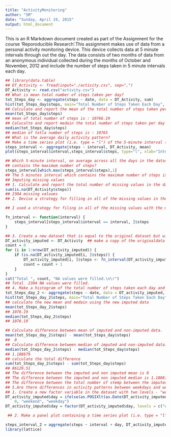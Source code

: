 ```yaml
---
title: "ActivityMonitoring"
author: "SM"
date: "Sunday, April 19, 2015"
output: html_document
---
```


This is an R Markdown document created as part of the Assignment for the course 'Reporoducible Research'.This assignment makes use of data from a personal activity monitoring device. This device collects data at 5 minute intervals through out the day. The data consists of two months of data from an anonymous individual collected during the months of October and November, 2012 and include the number of steps taken in 5 minute intervals each day.


```r
## library(data.table)
## DT_Activity <- fread(input="./activity.csv", sep=",")
DT_Activity <- read.csv("activity.csv")
## What is mean total number of steps taken per day?
tot_Steps_day <- aggregate(steps ~ date, data = DT_Activity, sum)
hist(tot_Steps_day$steps, main="Total Number of Steps Taken Each Day", col="red", xlab="Number of Steps")
## Calculate and report the mean of the total number of steps taken per day
mean(tot_Steps_day$steps)
## mean of total number of steps is : 10766.19
## Calucalte and report medain the total number of steps taken per day
median(tot_Steps_day$steps)
## median of totla number of steps is : 10765
## What is the average daily activity pattern?
## Make a time series plot (i.e. type = "l") of the 5-minute interval (x-axis ## ) and the average number of steps taken, averaged across all days (y-axis)
steps_interval <- aggregate(steps ~ interval, DT_Activity, mean)
plot(steps_interval$interval,steps_interval$steps, type="l", xlab="Interval", ylab="Number of Steps",main="Average Daily Activity Pattern")

## Which 5-minute interval, on average across all the days in the dataset, 
## contains the maximum number of steps?
steps_interval[which.max(steps_interval$steps),1]
## The 5 minutes intercal which contains the maximum number of steps is : 835
## Imputing missing values
## 1. Calculate and report the total number of missing values in the dataset (i.e. the total number of rows with NAs)
sum(is.na(DT_Activity$steps))
## 2304 missing valuues
## 2. Devise a strategy for filling in all of the missing values in the dataset. The strategy does not need to be sophisticated. For example, you could use the mean/median for that day, or the mean for that 5-minute interval, etc.

## I used a strategy for filing in all of the missing values with the mean for that 5-minute interval by creating a cunction fn_interval

fn_interval <- function(interval) {
    steps_interval[steps_interval$interval == interval, ]$steps
}

## 3. Create a new dataset that is equal to the original dataset but with the missing data filled in.
DT_activity_imputed <- DT_Activity  ## make a copy of the originaldata
count = 0  
for (i in 1:nrow(DT_activity_imputed)) {
    if (is.na(DT_activity_imputed[i, ]$steps)) {
        DT_activity_imputed[i, ]$steps <- fn_interval(DT_activity_imputed[i, ]$interval)
        count = count + 1
    }
}
cat("Total ", count, "NA values were filled.\n\r")
## Total  2304 NA values were filled.
## 4. Make a histogram of the total number of steps taken each day and Calculate and report the mean and median total number of steps taken per day. Do these values differ from the estimates from the first part of the assignment? What is the impact of imputing missing data on the estimates of the total daily number of steps?
tot_Steps_day_2 <- aggregate(steps ~ date, data = DT_activity_imputed, sum)
hist(tot_Steps_day_2$steps, main="Total Number of Steps Taken Each Day", col="blue", xlab="Number of Steps")
## calculate the new mean and medain using the new imputed data
mean(tot_Steps_day_2$steps)
## 1076.19
median(tot_Steps_day_2$steps)
## 1076.19

## Calculate difference between mean of imputed and non-imputed data.
mean(tot_Steps_day_2$steps) - mean(tot_Steps_day$steps)
##  0
## Calculate difference between median of imputed and non-imputed data.
median(tot_Steps_day_2$steps) - median(tot_Steps_day$steps) 
## 1.188679
## calculate the total difference 
sum(tot_Steps_day_2$steps) - sum(tot_Steps_day$steps)
## 86129.51
## The difference between the imputed and non imputed mean is 0
## The difference between the imputed and non imputed median is 1.188679
## The difference between the total number of stemp between the imputed and non imputed data is 86129.51, which means there are additional 86129.51 steps in the imputed data.
## 5.Are there differences in activity patterns between weekdays and weekends?
## 1. Create a new factor variable in the dataset with two levels - "weekday" and "weekend" indicating whether a given date is a weekday or weekend day.
DT_activity_imputed$day = ifelse(as.POSIXlt(as.Date(DT_activity_imputed$date))$wday%%6 == 
    0, "weekend", "weekday")
DT_activity_imputed$day = factor(DT_activity_imputed$day, levels = c("weekday", "weekend"))

 ## 2. Make a panel plot containing a time series plot (i.e. type = "l") of the 5-minute interval (x-axis) and the average number of steps taken, averaged across all weekday days or weekend days (y-axis). 

steps_interval_2 = aggregate(steps ~ interval + day, DT_activity_imputed, mean)
library(lattice)

```

